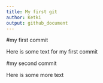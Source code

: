 ```yaml
---
title: My first git
author: Ketki
output: github_document
---
```

#my first commit

Here is some text for my first commit


#my second commit

Here is some more text
